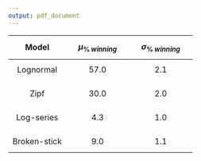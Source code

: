 ```yaml
---
output: pdf_document
---
```



| $$\mathbf{Model}$$     | $$\mu_{\%\,winning}$$ | $$\sigma_{\%\,winning}$$ | 
|:----------------------:|:------------------------:|:------------------------:|
|$$\mathrm{Lognormal}$$   |  $$57.0$$   |     $$ 2.1$$           |
|   |            |            |
|   $$\mathrm{Zipf}$$   |        $$30.0$$      |   $$2.0$$            |
|   |            |            |
|$$\mathrm{Log\mbox{-}series}$$   | $$4.3$$    |      $$1.0$$            |
|   |            |            |
|$$\mathrm{Broken\mbox{-}stick}$$   | $$9.0$$    |      $$1.1$$            |